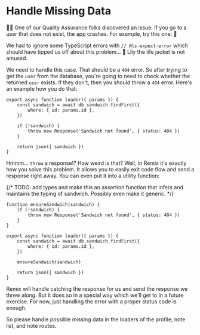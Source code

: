 # Handle Missing Data

👨‍💼 One of our Quality Assurance folks discovered an issue. If you go to a user
that does not exist, the app crashes. For example,
try this one: <LinkToApp to="/users/i-do-not-exist" /> 😬

We had to ignore some TypeScript errors with `// @ts-expect-error` which should
have tipped us off about this problem... 🦺 Lily the life jacket is not amused.

We need to handle this case. That should be a `404` error. So after trying to
get the `user` from the database, you're going to need to check whether the
returned `user` exists. If they don't, then you should throw a `404` error.
Here's an example how you do that:

```tsx filename=app/routes/sandwiches.$id.tsx
export async function loader({ params }) {
	const sandwich = await db.sandwich.findFirst({
		where: { id: params.id },
	})

	if (!sandwich) {
		throw new Response('Sandwich not found', { status: 404 })
	}

	return json({ sandwich })
}
```

Hmmm... `throw` a response!? How weird is that? Well, in Remix it's exactly how
you solve this problem. It allows you to easily exit code flow and send a
response right away. You can even put it into a utility function:

{/* TODO: add types and make this an assertion function that infers and maintains the typing of sandwich. Possibly even make it generic. */}

```tsx filename=utils.ts
function ensureSandwich(sandwich) {
	if (!sandwich) {
		throw new Response('Sandwich not found', { status: 404 })
	}
}
```

```tsx filename=app/routes/sandwiches.$id.tsx
export async function loader({ params }) {
	const sandwich = await db.sandwich.findFirst({
		where: { id: params.id },
	})

	ensureSandwich(sandwich)

	return json({ sandwich })
}
```

Remix will handle catching the response for us and send the response we threw
along. But it does so in a special way which we'll get to in a future exercise.
For now, just handling the error with a proper status code is enough.

So please handle possible missing data in the loaders of the profile, note list,
and note routes.
